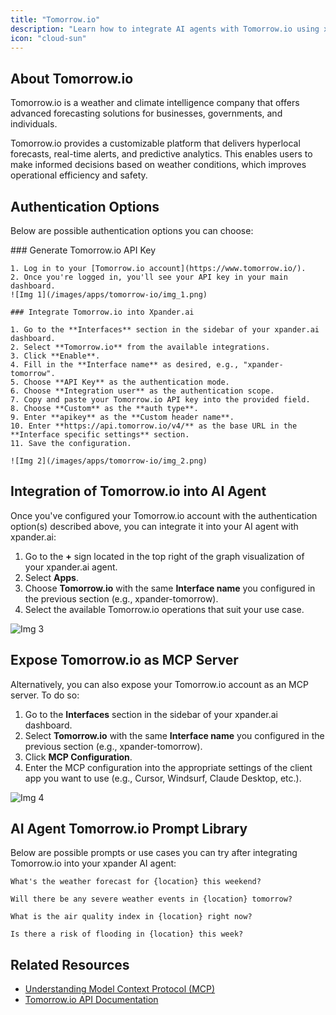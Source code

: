 ```yaml
---
title: "Tomorrow.io"
description: "Learn how to integrate AI agents with Tomorrow.io using xpander.ai. Create intelligent, weather-aware systems that dynamically adjust operations according to real-time climate data."
icon: "cloud-sun"
---
```


## About Tomorrow.io

Tomorrow.io is a weather and climate intelligence company that offers advanced forecasting solutions for businesses, governments, and individuals. 

Tomorrow.io provides a customizable platform that delivers hyperlocal forecasts, real-time alerts, and predictive analytics. This enables users to make informed decisions based on weather conditions, which improves operational efficiency and safety. 


## Authentication Options

Below are possible authentication options you can choose:

<Tabs>
  <Tab title="API Access">
    ### Generate Tomorrow.io API Key

    1. Log in to your [Tomorrow.io account](https://www.tomorrow.io/).  
    2. Once you're logged in, you'll see your API key in your main dashboard.  
    ![Img 1](/images/apps/tomorrow-io/img_1.png)

    ### Integrate Tomorrow.io into Xpander.ai

    1. Go to the **Interfaces** section in the sidebar of your xpander.ai dashboard.  
    2. Select **Tomorrow.io** from the available integrations.  
    3. Click **Enable**.  
    4. Fill in the **Interface name** as desired, e.g., "xpander-tomorrow".  
    5. Choose **API Key** as the authentication mode.  
    6. Choose **Integration user** as the authentication scope.  
    7. Copy and paste your Tomorrow.io API key into the provided field.  
    8. Choose **Custom** as the **auth type**.  
    9. Enter **apikey** as the **Custom header name**.  
    10. Enter **https://api.tomorrow.io/v4/** as the base URL in the **Interface specific settings** section.  
    11. Save the configuration.

    ![Img 2](/images/apps/tomorrow-io/img_2.png)
  </Tab>
</Tabs>

## Integration of Tomorrow.io into AI Agent

Once you've configured your Tomorrow.io account with the authentication option(s) described above, you can integrate it into your AI agent with xpander.ai:

1. Go to the **+** sign located in the top right of the graph visualization of your xpander.ai agent.  
2. Select **Apps**.  
3. Choose **Tomorrow.io** with the same **Interface name** you configured in the previous section (e.g., xpander-tomorrow).  
4. Select the available Tomorrow.io operations that suit your use case.  

![Img 3](/images/apps/tomorrow-io/img_3.png)

## Expose Tomorrow.io as MCP Server

Alternatively, you can also expose your Tomorrow.io account as an MCP server. To do so:

1. Go to the **Interfaces** section in the sidebar of your xpander.ai dashboard.  
2. Select **Tomorrow.io** with the same **Interface name** you configured in the previous section (e.g., xpander-tomorrow).  
3. Click **MCP Configuration**.  
4. Enter the MCP configuration into the appropriate settings of the client app you want to use (e.g., Cursor, Windsurf, Claude Desktop, etc.). 

![Img 4](/images/apps/tomorrow-io/img_4.png)

## AI Agent Tomorrow.io Prompt Library

Below are possible prompts or use cases you can try after integrating Tomorrow.io into your xpander AI agent:

```
What's the weather forecast for {location} this weekend?
```

```
Will there be any severe weather events in {location} tomorrow?
```

```
What is the air quality index in {location} right now?
```

```
Is there a risk of flooding in {location} this week?
```

## Related Resources

- [Understanding Model Context Protocol (MCP)](/docs/05-human-interfaces/04-mcp)
- [Tomorrow.io API Documentation](https://docs.tomorrow.io/)